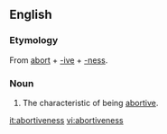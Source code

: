 ==English==
===Etymology===
From [[abort]] + [[-ive]] + [[-ness]].

===Noun===
{{en-noun|es}}
#The characteristic of being [[abortive]].

[[it:abortiveness]]
[[vi:abortiveness]]